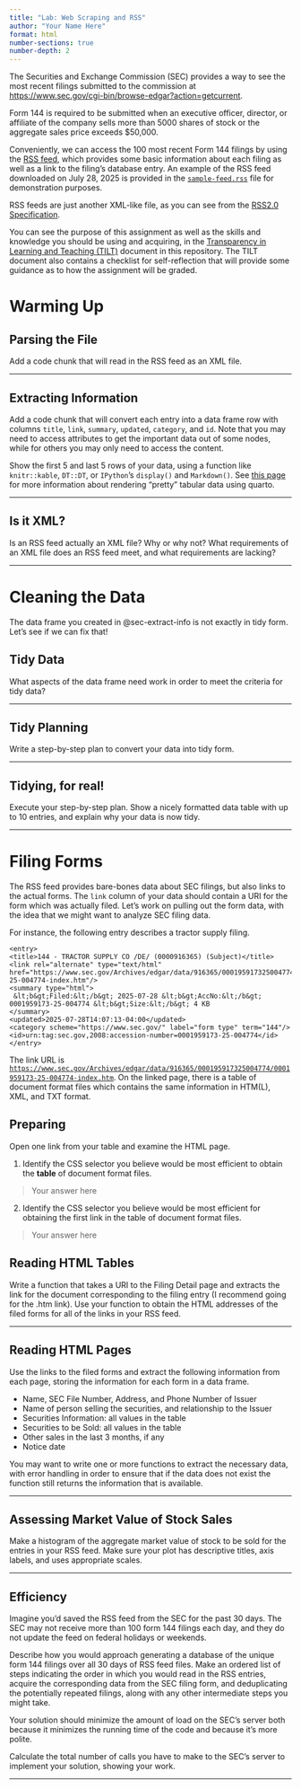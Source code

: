 ```yaml
---
title: "Lab: Web Scraping and RSS"
author: "Your Name Here"
format: html
number-sections: true
number-depth: 2
---
```


The Securities and Exchange Commission (SEC) provides a way to see the most recent filings submitted to the commission at [https://www.sec.gov/cgi-bin/browse-edgar?action=getcurrent](https://www.sec.gov/cgi-bin/browse-edgar?action=getcurrent). 

Form 144 is required to be submitted when an executive officer, director, or affiliate of the company sells more than 5000 shares of stock or the aggregate sales price exceeds $50,000. 

Conveniently, we can access the 100 most recent Form 144 filings by using the [RSS feed](https://www.sec.gov/cgi-bin/browse-edgar?action=getcurrent&CIK=&type=&company=&dateb=&owner=include&start=0&count=100&output=atom), which provides some basic information about each filing as well as a link to the filing's database entry. 
An example of the RSS feed downloaded on July 28, 2025 is provided in the [`sample-feed.rss`](sample-feed.rss) file for demonstration purposes. 

RSS feeds are just another XML-like file, as you can see from the [RSS2.0 Specification](https://www.rssboard.org/rss-specification). 

::: callout
You can see the purpose of this assignment as well as the skills and knowledge you should be using and acquiring, in the [Transparency in Learning and Teaching (TILT)](tilt.qmd) document in this repository. The TILT document also contains a checklist for self-reflection that will provide some guidance as to how the assignment will be graded. 
:::

# Warming Up

## Parsing the File

Add a code chunk that will read in the RSS feed as an XML file.

---


## Extracting Information {#sec-extract-info}

Add a code chunk that will convert each entry into a data frame row with columns `title`, `link`, `summary`, `updated`, `category`, and `id`. 
Note that you may need to access attributes to get the important data out of some nodes, while for others you may only need to access the content.

Show the first 5 and last 5 rows of your data, using a function like `knitr::kable`, `DT::DT`, or `IPython`'s `display()` and `Markdown()`. See [this page](https://www.datanovia.com/guide/tools/quarto/tables.html#computations) for more information about rendering  "pretty" tabular data using quarto. 

---

## Is it XML?

Is an RSS feed actually an XML file? Why or why not? What requirements of an XML file does an RSS feed meet, and what requirements are lacking?

---


# Cleaning the Data

The data frame you created in @sec-extract-info is not exactly in tidy form. Let's see if we can fix that!

## Tidy Data

What aspects of the data frame need work in order to meet the criteria for tidy data?

---

## Tidy Planning

Write a step-by-step plan to convert your data into tidy form.

---

## Tidying, for real!

Execute your step-by-step plan. Show a nicely formatted data table with up to 10 entries, and explain why your data is now tidy. 

---

# Filing Forms

The RSS feed provides bare-bones data about SEC filings, but also links to the actual forms. 
The `link` column of your data should contain a URI for the form which was actually filed. 
Let's work on pulling out the form data, with the idea that we might want to analyze SEC filing data.

For instance, the following entry describes a tractor supply filing. 

```
<entry>
<title>144 - TRACTOR SUPPLY CO /DE/ (0000916365) (Subject)</title>
<link rel="alternate" type="text/html" href="https://www.sec.gov/Archives/edgar/data/916365/000195917325004774/0001959173-25-004774-index.htm"/>
<summary type="html">
 &lt;b&gt;Filed:&lt;/b&gt; 2025-07-28 &lt;b&gt;AccNo:&lt;/b&gt; 0001959173-25-004774 &lt;b&gt;Size:&lt;/b&gt; 4 KB
</summary>
<updated>2025-07-28T14:07:13-04:00</updated>
<category scheme="https://www.sec.gov/" label="form type" term="144"/>
<id>urn:tag:sec.gov,2008:accession-number=0001959173-25-004774</id>
</entry>
```

The link URL is [`https://www.sec.gov/Archives/edgar/data/916365/000195917325004774/0001959173-25-004774-index.htm`](https://www.sec.gov/Archives/edgar/data/916365/000195917325004774/0001959173-25-004774-index.htm). On the linked page, there is a table of document format files which contains the same information in HTM(L), XML, and TXT format. 

## Preparing

Open one link from your table and examine the HTML page. 


1. Identify the CSS selector you believe would be most efficient to obtain the **table** of document format files.

> Your answer here

2. Identify the CSS selector you believe would be most efficient for obtaining the first link in the table of document format files.

> Your answer here

## Reading HTML Tables

Write a function that takes a URI to the Filing Detail page and extracts the link for the document corresponding to the filing entry (I recommend going for the .htm link).
Use your function to obtain the HTML addresses of the filed forms for all of the links in your RSS feed.

---


## Reading HTML Pages

Use the links to the filed forms and extract the following information from each page, storing the information for each form in a data frame. 

- Name, SEC File Number, Address, and Phone Number of Issuer
- Name of person selling the securities, and relationship to the Issuer
- Securities Information: all values in the table
- Securities to be Sold: all values in the table
- Other sales in the last 3 months, if any
- Notice date

You may want to write one or more functions to extract the necessary data, with error handling in order to ensure that if the data does not exist the function still returns the information that is available.


---


## Assessing Market Value of Stock Sales


Make a histogram of the aggregate market value of stock to be sold for the entries in your RSS feed. Make sure your plot has descriptive titles, axis labels, and uses appropriate scales. 

---

## Efficiency

Imagine you'd saved the RSS feed from the SEC for the past 30 days. 
The SEC may not receive more than 100 form 144 filings each day, and they do not update the feed on federal holidays or weekends. 

Describe how you would approach generating a database of the unique form 144 filings over all 30 days of RSS feed files. Make an ordered list of steps indicating the order in which you would read in the RSS entries, acquire the corresponding data from the SEC filing form, and deduplicating the potentially repeated filings, along with any other intermediate steps you might take.

Your solution should minimize the amount of load on the SEC's server both because it minimizes the running time of the code and because it's more polite.

Calculate the total number of calls you have to make to the SEC's server to implement your solution, showing your work. 

---
